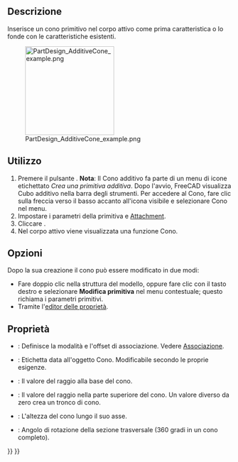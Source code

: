 <languages/>

<div class="mw-translate-fuzzy">
{{Docnav/it|[[PartDesign AdditiveBox/it|Cubo additivo]]|[[PartDesign AdditiveCylinder/it|Cilindro additivo]]|[[PartDesign_Workbench/it|PartDesign]]|IconL=PartDesign AdditiveBox.png|IconC=Workbench_PartDesign.svg|IconR=PartDesign AdditiveCylinder.png}}
</div>

<div class="mw-translate-fuzzy">
{{GuiCommand/it
|Name=PartDesign AdditiveCone
|Name/it=Cono additivo
|Workbenches=[[PartDesign Workbench/it|PartDesign]]
|MenuLocation=Part Design → Crea una primitiva additiva → Cono
|Version=0.17
|SeeAlso=[[PartDesign CompPrimitiveAdditive/it|Primitive additive]]
}}
</div>

==Descrizione==

Inserisce un cono primitivo nel corpo attivo come prima caratteristica o lo fonde con le caratteristiche esistenti.

[[File:PartDesign_AdditiveCone_example.png|200px]]

==Utilizzo==

<div class="mw-translate-fuzzy">
# Premere il pulsante {{KEY|[[Image:PartDesign AdditiveCone.png|24px]] '''Cono additivo'''}}. '''Nota''': Il Cono additivo fa parte di un menu di icone etichettato ''Crea una primitiva additiva''. Dopo l'avvio, FreeCAD visualizza Cubo additivo nella barra degli strumenti. Per accedere al Cono, fare clic sulla freccia verso il basso accanto all'icona visibile e selezionare Cono nel menu.
# Impostare i parametri della primitiva e [[Part_EditAttachment/it|Attachment]].
# Cliccare {{KEY|OK}}.
# Nel corpo attivo viene visualizzata una funzione Cono.
</div>

== Opzioni ==

<div class="mw-translate-fuzzy">
Dopo la sua creazione il cono può essere modificato in due modi:
* Fare doppio clic nella struttura del modello, oppure fare clic con il tasto destro e selezionare '''Modifica primitiva''' nel menu contestuale; questo richiama i parametri primitivi.
* Tramite l'[[Property editor/it|editor delle proprietà]].
</div>

== Proprietà ==

<div class="mw-translate-fuzzy">
* {{PropertyData/it|Attachment}}: Definisce la modalità e l'offset di associazione. Vedere [[Part EditAttachment/it|Associazione]].
* {{PropertyData/it|Label}}: Etichetta data all'oggetto Cono. Modificabile secondo le proprie esigenze.
* {{PropertyData/it|Radius1}}: Il valore del raggio alla base del cono.
* {{PropertyData/it|Radius2}}: Il valore del raggio nella parte superiore del cono. Un valore diverso da zero crea un tronco di cono.
* {{PropertyData/it|Height}}: L'altezza del cono lungo il suo asse.
* {{PropertyData/it|Angle}}: Angolo di rotazione della sezione trasversale (360 gradi in un cono completo).
</div>


<div class="mw-translate-fuzzy">
{{Docnav/it|[[PartDesign AdditiveBox/it|Cubo additivo]]|[[PartDesign AdditiveCylinder/it|Cilindro additivo]]|[[PartDesign_Workbench/it|PartDesign]]|IconL=PartDesign AdditiveBox.png|IconC=Workbench_PartDesign.svg|IconR=PartDesign AdditiveCylinder.png}}
</div>

{{PartDesign_Tools_navi{{#translation:}}}}
{{Userdocnavi{{#translation:}}}}